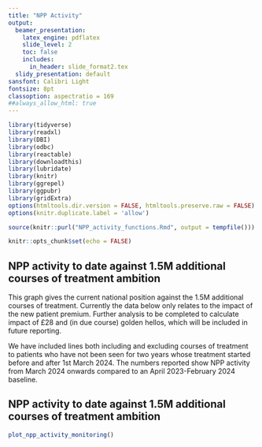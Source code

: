 ```yaml
---
title: "NPP Activity"
output:
  beamer_presentation:
    latex_engine: pdflatex
    slide_level: 2
    toc: false
    includes:
      in_header: slide_format2.tex
  slidy_presentation: default
sansfont: Calibri Light
fontsize: 8pt
classoption: aspectratio = 169
##always_allow_html: true
---
```


```r
library(tidyverse)
library(readxl)
library(DBI)
library(odbc)
library(reactable)
library(downloadthis)
library(lubridate)
library(knitr)
library(ggrepel)
library(ggpubr)
library(gridExtra)
options(htmltools.dir.version = FALSE, htmltools.preserve.raw = FALSE)
options(knitr.duplicate.label = 'allow')

source(knitr::purl("NPP_activity_functions.Rmd", output = tempfile()))
```

```r
knitr::opts_chunk$set(echo = FALSE)
```

## NPP activity to date against 1.5M additional courses of treatment ambition

This graph gives the current national position against the 1.5M additional courses of treatment. Currently the data below only relates to the impact of the new patient premium. Further analysis to be completed to calculate impact of £28 and (in due course) golden hellos, which will be included in future reporting.

We have included lines both including and excluding courses of treatment to patients who have not been seen for two years whose treatment started before and after 1st March 2024. The numbers reported show NPP activity from March 2024 onwards compared to an April 2023-February 2024 baseline.

## NPP activity to date against 1.5M additional courses of treatment ambition

```r
plot_npp_activity_monitoring()
```
